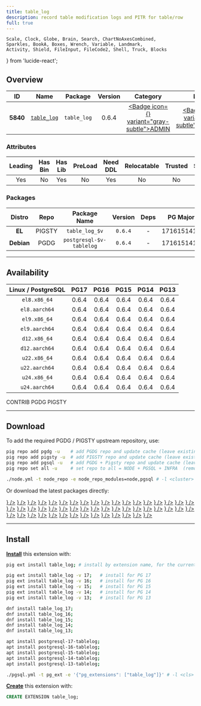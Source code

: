 ```yaml
---
title: table_log
description: record table modification logs and PITR for table/row
full: true
---
```


    Scale, Clock, Globe, Brain, Search, ChartNoAxesCombined,
    Sparkles, BookA, Boxes, Wrench, Variable, Landmark,
    Activity, Shield, FileInput, FileCode2, Shell, Truck, Blocks
} from 'lucide-react';

## Overview

| <TooltipIconButton tooltip="Extension unique identifier" side="top">ID</TooltipIconButton> | <TooltipIconButton tooltip="Extension name" side="top">Name</TooltipIconButton> | <TooltipIconButton tooltip="Package name for installation" side="top">Package</TooltipIconButton> | <TooltipIconButton tooltip="Latest available extension version" side="top">Version</TooltipIconButton> | <TooltipIconButton tooltip="Extension category" side="top">Category</TooltipIconButton> | <TooltipIconButton tooltip="Open source license" side="top">License</TooltipIconButton> | <TooltipIconButton tooltip="Programming language" side="top">Lang</TooltipIconButton> |
|:--------:|:--------:|:----------:|:--------------:|:---------------------------------------:|:------------------------------------------------------:|:----:|
| **5840** | [`table_log`](https://github.com/df7cb/table_log) | `table_log` | 0.6.4 | <a href="/ext/admin" className="no-underline"><Badge icon={<Landmark />} variant="gray-subtle">ADMIN</Badge></a> | <a href="/ext/list/license#postgresql" className="no-underline"><Badge icon={<Scale />} variant="blue-subtle">PostgreSQL</Badge></a> | <a href="/ext/list/lang#c"><Badge icon={<FileCode2 />} variant="blue-subtle">C</Badge></a> |

### Attributes

| <TooltipIconButton tooltip="The Primary Leading extension in the Package" side="top">Leading</TooltipIconButton> | <TooltipIconButton tooltip="Contains binary utils" side="top">Has Bin</TooltipIconButton> | <TooltipIconButton tooltip="Contains .so shared library files" side="top">Has Lib</TooltipIconButton> | <TooltipIconButton tooltip="Requires preloading via shared_preload_libraries" side="top">PreLoad</TooltipIconButton> | <TooltipIconButton tooltip="Requires CREATE EXTENSION DDL command" side="top">Need DDL</TooltipIconButton> | <TooltipIconButton tooltip="Can be installed in any schema" side="top">Relocatable</TooltipIconButton> | <TooltipIconButton tooltip="Can be created by non-superuser" side="top">Trusted</TooltipIconButton> | <TooltipIconButton tooltip="Schemas used by this extension" side="top">Schemas</TooltipIconButton> |
|:-------:|:-------:|:-------:|:-------:|:--------:|:-----------:|:-------:|:-------:|
| Yes | No | Yes | No | Yes | No | No | - |

### Packages

| <TooltipIconButton tooltip="Linux distribution family, EL or Debian" side="top">Distro</TooltipIconButton> | <TooltipIconButton tooltip="Package repository" side="top">Repo</TooltipIconButton> | <TooltipIconButton tooltip="The RPM/DEB Package Name Pattern (replace $v with real pg major)" side="top">Package Name</TooltipIconButton> | <TooltipIconButton tooltip="Latest package version" side="top">Version</TooltipIconButton> | <TooltipIconButton tooltip="RPM/DEB Package dependencies" side="top">Deps</TooltipIconButton> | <TooltipIconButton tooltip="Available in these PostgreSQL Major Versions" side="top">PG Major</TooltipIconButton> |
|:----------:|:--------:|:------------------------:|:-----------:|:------------:|:------------------:|
|   **EL**   | <Badge variant="amber-subtle"><span className="font-bold">PIGSTY</span></Badge> | `table_log_$v` | `0.6.4` | - | <Badge variant="green-subtle">17</Badge><Badge variant="green-subtle">16</Badge><Badge variant="green-subtle">15</Badge><Badge variant="green-subtle">14</Badge><Badge variant="green-subtle">13</Badge> |
| **Debian** | <Badge variant="blue-subtle"><span className="font-bold">PGDG</span></Badge> | `postgresql-$v-tablelog` | `0.6.4` | - | <Badge variant="green-subtle">17</Badge><Badge variant="green-subtle">16</Badge><Badge variant="green-subtle">15</Badge><Badge variant="green-subtle">14</Badge><Badge variant="green-subtle">13</Badge> |



------

## Availability

| <TooltipIconButton tooltip="Linux Distro Arch / PostgreSQL Major Version" side="top">Linux / PostgreSQL </TooltipIconButton> | **PG17** | **PG16** | **PG15** | **PG14** | **PG13** |
|:-----:|:-----:|:-----:|:-----:|:-----:|:-----:|
| `el8.x86_64` | <Badge variant="amber-subtle">0.6.4</Badge> | <Badge variant="amber-subtle">0.6.4</Badge> | <Badge variant="amber-subtle">0.6.4</Badge> | <Badge variant="amber-subtle">0.6.4</Badge> | <Badge variant="amber-subtle">0.6.4</Badge> |
| `el8.aarch64` | <Badge variant="amber-subtle">0.6.4</Badge> | <Badge variant="amber-subtle">0.6.4</Badge> | <Badge variant="amber-subtle">0.6.4</Badge> | <Badge variant="amber-subtle">0.6.4</Badge> | <Badge variant="amber-subtle">0.6.4</Badge> |
| `el9.x86_64` | <Badge variant="amber-subtle">0.6.4</Badge> | <Badge variant="amber-subtle">0.6.4</Badge> | <Badge variant="amber-subtle">0.6.4</Badge> | <Badge variant="amber-subtle">0.6.4</Badge> | <Badge variant="amber-subtle">0.6.4</Badge> |
| `el9.aarch64` | <Badge variant="amber-subtle">0.6.4</Badge> | <Badge variant="amber-subtle">0.6.4</Badge> | <Badge variant="amber-subtle">0.6.4</Badge> | <Badge variant="amber-subtle">0.6.4</Badge> | <Badge variant="amber-subtle">0.6.4</Badge> |
| `d12.x86_64` | <Badge variant="blue-subtle">0.6.4</Badge> | <Badge variant="blue-subtle">0.6.4</Badge> | <Badge variant="blue-subtle">0.6.4</Badge> | <Badge variant="blue-subtle">0.6.4</Badge> | <Badge variant="blue-subtle">0.6.4</Badge> |
| `d12.aarch64` | <Badge variant="blue-subtle">0.6.4</Badge> | <Badge variant="blue-subtle">0.6.4</Badge> | <Badge variant="blue-subtle">0.6.4</Badge> | <Badge variant="blue-subtle">0.6.4</Badge> | <Badge variant="blue-subtle">0.6.4</Badge> |
| `u22.x86_64` | <Badge variant="blue-subtle">0.6.4</Badge> | <Badge variant="blue-subtle">0.6.4</Badge> | <Badge variant="blue-subtle">0.6.4</Badge> | <Badge variant="blue-subtle">0.6.4</Badge> | <Badge variant="blue-subtle">0.6.4</Badge> |
| `u22.aarch64` | <Badge variant="blue-subtle">0.6.4</Badge> | <Badge variant="blue-subtle">0.6.4</Badge> | <Badge variant="blue-subtle">0.6.4</Badge> | <Badge variant="blue-subtle">0.6.4</Badge> | <Badge variant="blue-subtle">0.6.4</Badge> |
| `u24.x86_64` | <Badge variant="blue-subtle">0.6.4</Badge> | <Badge variant="blue-subtle">0.6.4</Badge> | <Badge variant="blue-subtle">0.6.4</Badge> | <Badge variant="blue-subtle">0.6.4</Badge> | <Badge variant="blue-subtle">0.6.4</Badge> |
| `u24.aarch64` | <Badge variant="blue-subtle">0.6.4</Badge> | <Badge variant="blue-subtle">0.6.4</Badge> | <Badge variant="blue-subtle">0.6.4</Badge> | <Badge variant="blue-subtle">0.6.4</Badge> | <Badge variant="blue-subtle">0.6.4</Badge> |

<Badge variant="green-subtle"><span className="font-black">CONTRIB</span></Badge> <Badge variant="blue-subtle"><span className="font-black">PGDG</span></Badge> <Badge variant="amber-subtle"><span className="font-black">PIGSTY</span></Badge>

------

## Download

To add the required PGDG / PIGSTY upstream repository, use:

```bash tab="pig"
pig repo add pgdg -u    # add PGDG repo and update cache (leave existing repos)
pig repo add pigsty -u  # add PIGSTY repo and update cache (leave existing repos)
pig repo add pgsql -u   # add PGDG + Pigsty repo and update cache (leave existing repos)
pig repo set all -u     # set repo to all = NODE + PGSQL + INFRA  (remove existing repos)
```
```bash tab="pigsty"
./node.yml -t node_repo -e node_repo_modules=node,pgsql # -l <cluster>
```

Or download the latest packages directly:

<Files>
    <Folder name="el8.x86_64">
        <a href="https://repo.pigsty.io/yum/pgsql/el8.x86_64/table_log_17-0.6.4-1PIGSTY.el8.x86_64.rpm"><File name="table_log_17-0.6.4-1PIGSTY.el8.x86_64.rpm" icon={<Package className="text-emerald-500" />} /></a>
        <a href="https://repo.pigsty.io/yum/pgsql/el8.x86_64/table_log_16-0.6.4-1PIGSTY.el8.x86_64.rpm"><File name="table_log_16-0.6.4-1PIGSTY.el8.x86_64.rpm" icon={<Package className="text-emerald-500" />} /></a>
        <a href="https://repo.pigsty.io/yum/pgsql/el8.x86_64/table_log_15-0.6.4-1PIGSTY.el8.x86_64.rpm"><File name="table_log_15-0.6.4-1PIGSTY.el8.x86_64.rpm" icon={<Package className="text-emerald-500" />} /></a>
        <a href="https://repo.pigsty.io/yum/pgsql/el8.x86_64/table_log_14-0.6.4-1PIGSTY.el8.x86_64.rpm"><File name="table_log_14-0.6.4-1PIGSTY.el8.x86_64.rpm" icon={<Package className="text-emerald-500" />} /></a>
        <a href="https://repo.pigsty.io/yum/pgsql/el8.x86_64/table_log_13-0.6.4-1PIGSTY.el8.x86_64.rpm"><File name="table_log_13-0.6.4-1PIGSTY.el8.x86_64.rpm" icon={<Package className="text-emerald-500" />} /></a>
    </Folder>
    <Folder name="el8.aarch64">
        <a href="https://repo.pigsty.io/yum/pgsql/el8.aarch64/table_log_17-0.6.4-1PIGSTY.el8.aarch64.rpm"><File name="table_log_17-0.6.4-1PIGSTY.el8.aarch64.rpm" icon={<Package className="text-orange-500" />} /></a>
        <a href="https://repo.pigsty.io/yum/pgsql/el8.aarch64/table_log_16-0.6.4-1PIGSTY.el8.aarch64.rpm"><File name="table_log_16-0.6.4-1PIGSTY.el8.aarch64.rpm" icon={<Package className="text-orange-500" />} /></a>
        <a href="https://repo.pigsty.io/yum/pgsql/el8.aarch64/table_log_15-0.6.4-1PIGSTY.el8.aarch64.rpm"><File name="table_log_15-0.6.4-1PIGSTY.el8.aarch64.rpm" icon={<Package className="text-orange-500" />} /></a>
        <a href="https://repo.pigsty.io/yum/pgsql/el8.aarch64/table_log_14-0.6.4-1PIGSTY.el8.aarch64.rpm"><File name="table_log_14-0.6.4-1PIGSTY.el8.aarch64.rpm" icon={<Package className="text-orange-500" />} /></a>
        <a href="https://repo.pigsty.io/yum/pgsql/el8.aarch64/table_log_13-0.6.4-1PIGSTY.el8.aarch64.rpm"><File name="table_log_13-0.6.4-1PIGSTY.el8.aarch64.rpm" icon={<Package className="text-orange-500" />} /></a>
    </Folder>
    <Folder name="el9.x86_64">
        <a href="https://repo.pigsty.io/yum/pgsql/el9.x86_64/table_log_17-0.6.4-1PIGSTY.el9.x86_64.rpm"><File name="table_log_17-0.6.4-1PIGSTY.el9.x86_64.rpm" icon={<Package className="text-emerald-500" />} /></a>
        <a href="https://repo.pigsty.io/yum/pgsql/el9.x86_64/table_log_16-0.6.4-1PIGSTY.el9.x86_64.rpm"><File name="table_log_16-0.6.4-1PIGSTY.el9.x86_64.rpm" icon={<Package className="text-emerald-500" />} /></a>
        <a href="https://repo.pigsty.io/yum/pgsql/el9.x86_64/table_log_15-0.6.4-1PIGSTY.el9.x86_64.rpm"><File name="table_log_15-0.6.4-1PIGSTY.el9.x86_64.rpm" icon={<Package className="text-emerald-500" />} /></a>
        <a href="https://repo.pigsty.io/yum/pgsql/el9.x86_64/table_log_14-0.6.4-1PIGSTY.el9.x86_64.rpm"><File name="table_log_14-0.6.4-1PIGSTY.el9.x86_64.rpm" icon={<Package className="text-emerald-500" />} /></a>
        <a href="https://repo.pigsty.io/yum/pgsql/el9.x86_64/table_log_13-0.6.4-1PIGSTY.el9.x86_64.rpm"><File name="table_log_13-0.6.4-1PIGSTY.el9.x86_64.rpm" icon={<Package className="text-emerald-500" />} /></a>
    </Folder>
    <Folder name="el9.aarch64">
        <a href="https://repo.pigsty.io/yum/pgsql/el9.aarch64/table_log_17-0.6.4-1PIGSTY.el9.aarch64.rpm"><File name="table_log_17-0.6.4-1PIGSTY.el9.aarch64.rpm" icon={<Package className="text-orange-500" />} /></a>
        <a href="https://repo.pigsty.io/yum/pgsql/el9.aarch64/table_log_16-0.6.4-1PIGSTY.el9.aarch64.rpm"><File name="table_log_16-0.6.4-1PIGSTY.el9.aarch64.rpm" icon={<Package className="text-orange-500" />} /></a>
        <a href="https://repo.pigsty.io/yum/pgsql/el9.aarch64/table_log_15-0.6.4-1PIGSTY.el9.aarch64.rpm"><File name="table_log_15-0.6.4-1PIGSTY.el9.aarch64.rpm" icon={<Package className="text-orange-500" />} /></a>
        <a href="https://repo.pigsty.io/yum/pgsql/el9.aarch64/table_log_14-0.6.4-1PIGSTY.el9.aarch64.rpm"><File name="table_log_14-0.6.4-1PIGSTY.el9.aarch64.rpm" icon={<Package className="text-orange-500" />} /></a>
        <a href="https://repo.pigsty.io/yum/pgsql/el9.aarch64/table_log_13-0.6.4-1PIGSTY.el9.aarch64.rpm"><File name="table_log_13-0.6.4-1PIGSTY.el9.aarch64.rpm" icon={<Package className="text-orange-500" />} /></a>
    </Folder>
    <Folder name="d12.x86_64">
        <a href="https://apt.postgresql.org/pub/repos/apt/pool/main/t/tablelog/postgresql-17-tablelog_0.6.4-3.pgdg120+1_arm64.deb"><File name="postgresql-17-tablelog_0.6.4-3.pgdg120+1_arm64.deb" icon={<Box className="text-emerald-500" />} /></a>
        <a href="https://apt.postgresql.org/pub/repos/apt/pool/main/t/tablelog/postgresql-16-tablelog_0.6.4-3.pgdg120+1_arm64.deb"><File name="postgresql-16-tablelog_0.6.4-3.pgdg120+1_arm64.deb" icon={<Box className="text-emerald-500" />} /></a>
        <a href="https://apt.postgresql.org/pub/repos/apt/pool/main/t/tablelog/postgresql-15-tablelog_0.6.4-3.pgdg120+1_arm64.deb"><File name="postgresql-15-tablelog_0.6.4-3.pgdg120+1_arm64.deb" icon={<Box className="text-emerald-500" />} /></a>
        <a href="https://apt.postgresql.org/pub/repos/apt/pool/main/t/tablelog/postgresql-14-tablelog_0.6.4-3.pgdg120+1_arm64.deb"><File name="postgresql-14-tablelog_0.6.4-3.pgdg120+1_arm64.deb" icon={<Box className="text-emerald-500" />} /></a>
        <a href="https://apt.postgresql.org/pub/repos/apt/pool/main/t/tablelog/postgresql-13-tablelog_0.6.4-3.pgdg120+1_arm64.deb"><File name="postgresql-13-tablelog_0.6.4-3.pgdg120+1_arm64.deb" icon={<Box className="text-emerald-500" />} /></a>
    </Folder>
    <Folder name="d12.aarch64">
        <a href="https://apt.postgresql.org/pub/repos/apt/pool/main/t/tablelog/postgresql-17-tablelog_0.6.4-3.pgdg120+1_amd64.deb"><File name="postgresql-17-tablelog_0.6.4-3.pgdg120+1_amd64.deb" icon={<Box className="text-orange-500" />} /></a>
        <a href="https://apt.postgresql.org/pub/repos/apt/pool/main/t/tablelog/postgresql-16-tablelog_0.6.4-3.pgdg120+1_amd64.deb"><File name="postgresql-16-tablelog_0.6.4-3.pgdg120+1_amd64.deb" icon={<Box className="text-orange-500" />} /></a>
        <a href="https://apt.postgresql.org/pub/repos/apt/pool/main/t/tablelog/postgresql-15-tablelog_0.6.4-3.pgdg120+1_amd64.deb"><File name="postgresql-15-tablelog_0.6.4-3.pgdg120+1_amd64.deb" icon={<Box className="text-orange-500" />} /></a>
        <a href="https://apt.postgresql.org/pub/repos/apt/pool/main/t/tablelog/postgresql-14-tablelog_0.6.4-3.pgdg120+1_amd64.deb"><File name="postgresql-14-tablelog_0.6.4-3.pgdg120+1_amd64.deb" icon={<Box className="text-orange-500" />} /></a>
        <a href="https://apt.postgresql.org/pub/repos/apt/pool/main/t/tablelog/postgresql-13-tablelog_0.6.4-3.pgdg120+1_amd64.deb"><File name="postgresql-13-tablelog_0.6.4-3.pgdg120+1_amd64.deb" icon={<Box className="text-orange-500" />} /></a>
    </Folder>
    <Folder name="u22.x86_64">
        <a href="https://apt.postgresql.org/pub/repos/apt/pool/main/t/tablelog/postgresql-17-tablelog_0.6.4-3.pgdg22.04+1_amd64.deb"><File name="postgresql-17-tablelog_0.6.4-3.pgdg22.04+1_amd64.deb" icon={<Box className="text-emerald-500" />} /></a>
        <a href="https://apt.postgresql.org/pub/repos/apt/pool/main/t/tablelog/postgresql-16-tablelog_0.6.4-3.pgdg22.04+1_amd64.deb"><File name="postgresql-16-tablelog_0.6.4-3.pgdg22.04+1_amd64.deb" icon={<Box className="text-emerald-500" />} /></a>
        <a href="https://apt.postgresql.org/pub/repos/apt/pool/main/t/tablelog/postgresql-15-tablelog_0.6.4-3.pgdg22.04+1_amd64.deb"><File name="postgresql-15-tablelog_0.6.4-3.pgdg22.04+1_amd64.deb" icon={<Box className="text-emerald-500" />} /></a>
        <a href="https://apt.postgresql.org/pub/repos/apt/pool/main/t/tablelog/postgresql-14-tablelog_0.6.4-3.pgdg22.04+1_amd64.deb"><File name="postgresql-14-tablelog_0.6.4-3.pgdg22.04+1_amd64.deb" icon={<Box className="text-emerald-500" />} /></a>
        <a href="https://apt.postgresql.org/pub/repos/apt/pool/main/t/tablelog/postgresql-13-tablelog_0.6.4-3.pgdg22.04+1_amd64.deb"><File name="postgresql-13-tablelog_0.6.4-3.pgdg22.04+1_amd64.deb" icon={<Box className="text-emerald-500" />} /></a>
    </Folder>
    <Folder name="u22.aarch64">
        <a href="https://apt.postgresql.org/pub/repos/apt/pool/main/t/tablelog/postgresql-17-tablelog_0.6.4-3.pgdg22.04+1_arm64.deb"><File name="postgresql-17-tablelog_0.6.4-3.pgdg22.04+1_arm64.deb" icon={<Box className="text-orange-500" />} /></a>
        <a href="https://apt.postgresql.org/pub/repos/apt/pool/main/t/tablelog/postgresql-16-tablelog_0.6.4-3.pgdg22.04+1_arm64.deb"><File name="postgresql-16-tablelog_0.6.4-3.pgdg22.04+1_arm64.deb" icon={<Box className="text-orange-500" />} /></a>
        <a href="https://apt.postgresql.org/pub/repos/apt/pool/main/t/tablelog/postgresql-15-tablelog_0.6.4-3.pgdg22.04+1_arm64.deb"><File name="postgresql-15-tablelog_0.6.4-3.pgdg22.04+1_arm64.deb" icon={<Box className="text-orange-500" />} /></a>
        <a href="https://apt.postgresql.org/pub/repos/apt/pool/main/t/tablelog/postgresql-14-tablelog_0.6.4-3.pgdg22.04+1_arm64.deb"><File name="postgresql-14-tablelog_0.6.4-3.pgdg22.04+1_arm64.deb" icon={<Box className="text-orange-500" />} /></a>
        <a href="https://apt.postgresql.org/pub/repos/apt/pool/main/t/tablelog/postgresql-13-tablelog_0.6.4-3.pgdg22.04+1_arm64.deb"><File name="postgresql-13-tablelog_0.6.4-3.pgdg22.04+1_arm64.deb" icon={<Box className="text-orange-500" />} /></a>
    </Folder>
    <Folder name="u24.x86_64">
        <a href="https://apt.postgresql.org/pub/repos/apt/pool/main/t/tablelog/postgresql-17-tablelog_0.6.4-3.pgdg24.04+1_amd64.deb"><File name="postgresql-17-tablelog_0.6.4-3.pgdg24.04+1_amd64.deb" icon={<Box className="text-emerald-500" />} /></a>
        <a href="https://apt.postgresql.org/pub/repos/apt/pool/main/t/tablelog/postgresql-16-tablelog_0.6.4-3.pgdg24.04+1_amd64.deb"><File name="postgresql-16-tablelog_0.6.4-3.pgdg24.04+1_amd64.deb" icon={<Box className="text-emerald-500" />} /></a>
        <a href="https://apt.postgresql.org/pub/repos/apt/pool/main/t/tablelog/postgresql-15-tablelog_0.6.4-3.pgdg24.04+1_amd64.deb"><File name="postgresql-15-tablelog_0.6.4-3.pgdg24.04+1_amd64.deb" icon={<Box className="text-emerald-500" />} /></a>
        <a href="https://apt.postgresql.org/pub/repos/apt/pool/main/t/tablelog/postgresql-14-tablelog_0.6.4-3.pgdg24.04+1_amd64.deb"><File name="postgresql-14-tablelog_0.6.4-3.pgdg24.04+1_amd64.deb" icon={<Box className="text-emerald-500" />} /></a>
        <a href="https://apt.postgresql.org/pub/repos/apt/pool/main/t/tablelog/postgresql-13-tablelog_0.6.4-3.pgdg24.04+1_amd64.deb"><File name="postgresql-13-tablelog_0.6.4-3.pgdg24.04+1_amd64.deb" icon={<Box className="text-emerald-500" />} /></a>
    </Folder>
    <Folder name="u24.aarch64">
        <a href="https://apt.postgresql.org/pub/repos/apt/pool/main/t/tablelog/postgresql-17-tablelog_0.6.4-3.pgdg24.04+1_arm64.deb"><File name="postgresql-17-tablelog_0.6.4-3.pgdg24.04+1_arm64.deb" icon={<Box className="text-orange-500" />} /></a>
        <a href="https://apt.postgresql.org/pub/repos/apt/pool/main/t/tablelog/postgresql-16-tablelog_0.6.4-3.pgdg24.04+1_arm64.deb"><File name="postgresql-16-tablelog_0.6.4-3.pgdg24.04+1_arm64.deb" icon={<Box className="text-orange-500" />} /></a>
        <a href="https://apt.postgresql.org/pub/repos/apt/pool/main/t/tablelog/postgresql-15-tablelog_0.6.4-3.pgdg24.04+1_arm64.deb"><File name="postgresql-15-tablelog_0.6.4-3.pgdg24.04+1_arm64.deb" icon={<Box className="text-orange-500" />} /></a>
        <a href="https://apt.postgresql.org/pub/repos/apt/pool/main/t/tablelog/postgresql-14-tablelog_0.6.4-3.pgdg24.04+1_arm64.deb"><File name="postgresql-14-tablelog_0.6.4-3.pgdg24.04+1_arm64.deb" icon={<Box className="text-orange-500" />} /></a>
        <a href="https://apt.postgresql.org/pub/repos/apt/pool/main/t/tablelog/postgresql-13-tablelog_0.6.4-3.pgdg24.04+1_arm64.deb"><File name="postgresql-13-tablelog_0.6.4-3.pgdg24.04+1_arm64.deb" icon={<Box className="text-orange-500" />} /></a>
    </Folder>
</Files>

------

## Install

[**Install**](/docs/pgsql/extension/install) this extension with:

```bash tab="pig"
pig ext install table_log; # install by extension name, for the current active PG version

pig ext install table_log -v 17;   # install for PG 17
pig ext install table_log -v 16;   # install for PG 16
pig ext install table_log -v 15;   # install for PG 15
pig ext install table_log -v 14;   # install for PG 14
pig ext install table_log -v 13;   # install for PG 13
```
```bash tab="yum" 
dnf install table_log_17;
dnf install table_log_16;
dnf install table_log_15;
dnf install table_log_14;
dnf install table_log_13;
```
```bash tab="apt" 
apt install postgresql-17-tablelog;
apt install postgresql-16-tablelog;
apt install postgresql-15-tablelog;
apt install postgresql-14-tablelog;
apt install postgresql-13-tablelog;
```
```bash tab="ansible"
./pgsql.yml -t pg_ext -e '{"pg_extensions": ["table_log"]}' # -l <cls>
```

[**Create**](/docs/pgsql/extension/create) this extension with:

```sql
CREATE EXTENSION table_log;
```


